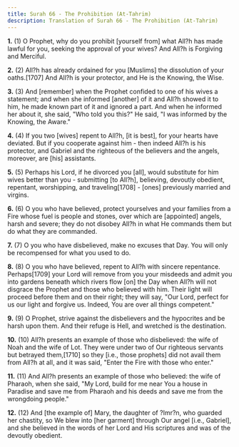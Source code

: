 ```yaml
---
title: Surah 66 - The Prohibition (At-Tahrim)
description: Translation of Surah 66 - The Prohibition (At-Tahrim)
---
```


**1.** (1) O Prophet, why do you prohibit [yourself from] what All?h has made lawful for you, seeking the approval of your wives? And All?h is Forgiving and Merciful.

**2.** (2) All?h has already ordained for you [Muslims] the dissolution of your oaths.[1707] And All?h is your protector, and He is the Knowing, the Wise.

**3.** (3) And [remember] when the Prophet confided to one of his wives a statement; and when she informed [another] of it and All?h showed it to him, he made known part of it and ignored a part. And when he informed her about it, she said, "Who told you this?" He said, "I was informed by the Knowing, the Aware."

**4.** (4) If you two [wives] repent to All?h, [it is best], for your hearts have deviated. But if you cooperate against him - then indeed All?h is his protector, and Gabriel and the righteous of the believers and the angels, moreover, are [his] assistants.

**5.** (5) Perhaps his Lord, if he divorced you [all], would substitute for him wives better than you - submitting [to All?h], believing, devoutly obedient, repentant, worshipping, and traveling[1708] - [ones] previously married and virgins.

**6.** (6) O you who have believed, protect yourselves and your families from a Fire whose fuel is people and stones, over which are [appointed] angels, harsh and severe; they do not disobey All?h in what He commands them but do what they are commanded.

**7.** (7) O you who have disbelieved, make no excuses that Day. You will only be recompensed for what you used to do.

**8.** (8) O you who have believed, repent to All?h with sincere repentance. Perhaps[1709] your Lord will remove from you your misdeeds and admit you into gardens beneath which rivers flow [on] the Day when All?h will not disgrace the Prophet and those who believed with him. Their light will proceed before them and on their right; they will say, "Our Lord, perfect for us our light and forgive us. Indeed, You are over all things competent."

**9.** (9) O Prophet, strive against the disbelievers and the hypocrites and be harsh upon them. And their refuge is Hell, and wretched is the destination.

**10.** (10) All?h presents an example of those who disbelieved: the wife of Noah and the wife of Lot. They were under two of Our righteous servants but betrayed them,[1710] so they [i.e., those prophets] did not avail them from All?h at all, and it was said, "Enter the Fire with those who enter."

**11.** (11) And All?h presents an example of those who believed: the wife of Pharaoh, when she said, "My Lord, build for me near You a house in Paradise and save me from Pharaoh and his deeds and save me from the wrongdoing people."

**12.** (12) And [the example of] Mary, the daughter of ?Imr?n, who guarded her chastity, so We blew into [her garment] through Our angel [i.e., Gabriel], and she believed in the words of her Lord and His scriptures and was of the devoutly obedient.

